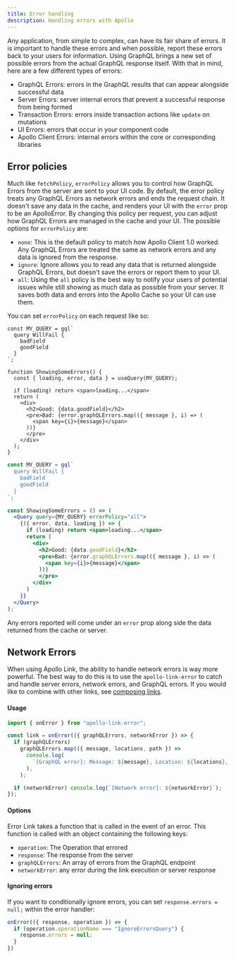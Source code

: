 ```yaml
---
title: Error handling
description: Handling errors with Apollo
---
```



Any application, from simple to complex, can have its fair share of errors. It is important to handle these errors and when possible, report these errors back to your users for information. Using GraphQL brings a new set of possible errors from the actual GraphQL response itself. With that in mind, here are a few different types of errors:

- GraphQL Errors: errors in the GraphQL results that can appear alongside successful data
- Server Errors: server internal errors that prevent a successful response from being formed
- Transaction Errors: errors inside transaction actions like `update` on mutations
- UI Errors: errors that occur in your component code
- Apollo Client Errors: internal errors within the core or corresponding libraries

## Error policies

Much like `fetchPolicy`, `errorPolicy` allows you to control how GraphQL Errors from the server are sent to your UI code. By default, the error policy treats any GraphQL Errors as network errors and ends the request chain. It doesn't save any data in the cache, and renders your UI with the `error` prop to be an ApolloError. By changing this policy per request, you can adjust how GraphQL Errors are managed in the cache and your UI. The possible options for `errorPolicy` are:

- `none`: This is the default policy to match how Apollo Client 1.0 worked. Any GraphQL Errors are treated the same as network errors and any data is ignored from the response.
- `ignore`: Ignore allows you to read any data that is returned alongside GraphQL Errors, but doesn't save the errors or report them to your UI.
- `all`: Using the `all` policy is the best way to notify your users of potential issues while still showing as much data as possible from your server. It saves both data and errors into the Apollo Cache so your UI can use them.

You can set `errorPolicy` on each request like so:

<MultiCodeBlock>
<div data-language="Hooks (JavaScript)">

```tsx
const MY_QUERY = gql`
  query WillFail {
    badField
    goodField
  }
`;

function ShowingSomeErrors() {
  const { loading, error, data } = useQuery(MY_QUERY);

  if (loading) return <span>loading...</span>
  return (
    <div>
      <h2>Good: {data.goodField}</h2>
      <pre>Bad: {error.graphQLErrors.map(({ message }, i) => (
        <span key={i}>{message}</span>
      ))}
      </pre>
    </div>
  );
}
```

</div>
<div data-language="Render Props (JavaScript)">

```jsx
const MY_QUERY = gql`
  query WillFail {
    badField
    goodField
  }
`;

const ShowingSomeErrors = () => (
  <Query query={MY_QUERY} errorPolicy="all">
    {({ error, data, loading }) => {
      if (loading) return <span>loading...</span>
      return (
        <div>
          <h2>Good: {data.goodField}</h2>
          <pre>Bad: {error.graphQLErrors.map(({ message }, i) => (
            <span key={i}>{message}</span>
          ))}
          </pre>
        </div>
      )
    }}
  </Query>
);
```

</div>
</MultiCodeBlock>

Any errors reported will come under an `error` prop along side the data returned from the cache or server.

## Network Errors

When using Apollo Link, the ability to handle network errors is way more powerful. The best way to do this is to use the `apollo-link-error` to catch and handle server errors, network errors, and GraphQL errors. If you would like to combine with other links, see [composing links](https://www.apollographql.com/docs/link/composition).

<h4>Usage</h4>

```js
import { onError } from "apollo-link-error";

const link = onError(({ graphQLErrors, networkError }) => {
  if (graphQLErrors)
    graphQLErrors.map(({ message, locations, path }) =>
      console.log(
        `[GraphQL error]: Message: ${message}, Location: ${locations}, Path: ${path}`,
      ),
    );

  if (networkError) console.log(`[Network error]: ${networkError}`);
});
```

<h4>Options</h4>

Error Link takes a function that is called in the event of an error. This function is called with an object containing the following keys:

- `operation`: The Operation that errored
- `response`: The response from the server
- `graphQLErrors`: An array of errors from the GraphQL endpoint
- `networkError`: any error during the link execution or server response

<h4>Ignoring errors</h4>

If you want to conditionally ignore errors, you can set `response.errors = null;` within the error handler:

```js
onError(({ response, operation }) => {
  if (operation.operationName === "IgnoreErrorsQuery") {
    response.errors = null;
  }
})
```
